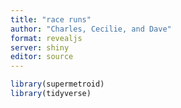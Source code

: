 ```yaml
---
title: "race runs"
author: "Charles, Cecilie, and Dave"
format: revealjs
server: shiny
editor: source
---
```

```r
library(supermetroid)
library(tidyverse)

```


